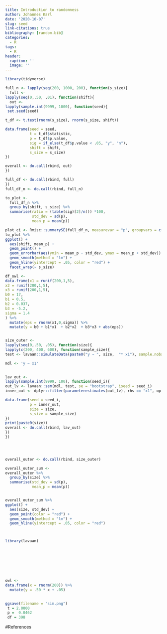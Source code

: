```yaml
---
title: Introduction to randomness
author: Johannes Karl
date: '2020-10-07'
slug: seed
link-citations: true
bibliography: [random.bib] 
categories:
  - R
tags:
  - R
header:
  caption: ''
  image: ''
---
```


```r
library(tidyverse)
```
```r
full_n <- lapply(seq(200, 1000, 200), function(s_size){
  full <- 
lapply(seq(0,.50, .01), function(shift){
  out <- 
lapply(sample.int(9999, 1000), function(seed){
 set.seed(seed)

t_df <- t.test(rnorm(s_size), rnorm(s_size, shift))

data.frame(seed = seed,
           t = t_df$statistic,
           p = t_df$p.value,
           sig = if_else(t_df$p.value < .05, "y", "n"),
           shift = shift,
           s_size = s_size) 
})

overall <- do.call(rbind, out)
})

full_df <- do.call(rbind, full)
})
full_df_n <- do.call(rbind, full_n)

to_plot <- 
  full_df_n %>%
  group_by(shift, s_size) %>%
  summarise(ratio = (table(sig)[2]/n()) *100,
            std_dev = sd(p),
            mean_p = mean(p))

plot_ci <- Rmisc::summarySE(full_df_n, measurevar = "p", groupvars = c("shift", "s_size"))
to_plot %>%
ggplot() +
  aes(shift, mean_p) +
  geom_point() +
  geom_errorbar(aes(ymin = mean_p - std_dev, ymax = mean_p + std_dev)) +
  geom_smooth(method = "lm") +
  geom_hline(yintercept = .05, color = "red") +
  facet_wrap(~ s_size)

df_owl <- 
data.frame(x1 = runif(200,1,5),
x2 = runif(200,1,5),
x3 = runif(200,1,5),
b0 = 17,
b1 = 0.5,
b2 = 0.037,
b3 = -5.2,
sigma = 1.4
) %>%
  mutate(eps = rnorm(x1,0,sigma)) %>%
  mutate(y = b0 + b1*x1  + b2*x2  + b3*x3 + abs(eps))


size_outer <- 
lapply(seq(0,.50, .05), function(size){
lapply(c(200, 400, 600), function(sample_size){
test <- lavaan::simulateData(paste0("y ~ ", size,  "* x1"), sample.nobs = sample_size, iseed = 2711)

mdl <- 'y ~ x1'
  

lav_out <- 
lapply(sample.int(9999, 100), function(seed_i){
out_lv <- lavaan::sem(mdl, test, se = "bootstrap", iseed = seed_i)
inner_out <- dplyr::filter(parameterestimates(out_lv), rhs == "x1", op == "~")$p

data.frame(seed = seed_i,
           p = inner_out,
           size = size,
           s_size = sample_size)
}) 
print(paste0(size))
overall <- do.call(rbind, lav_out)
})
})


  

overall_outer <- do.call(rbind, size_outer) 

overall_outer_sum <- 
overall_outer %>%
  group_by(size) %>%
  summarise(std_dev = sd(p),
            mean_p = mean(p))


overall_outer_sum %>%
ggplot() +
  aes(size, std_dev) +
  geom_point(color = "red") +
  geom_smooth(method = "lm") +
  geom_hline(yintercept = .05, color = "red")



library(lavaan)








owl <- 
data.frame(x = rnorm(200)) %>%
  mutate(y = .50 * x + .05)
           

ggsave(filename = "sim.png")
 t = 2.0000
 p =  0.0462
 df = 398
```

#References
